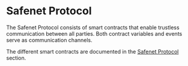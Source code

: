 # Safenet Protocol

The Safenet Protocol consists of smart contracts that enable trustless communication between all parties. 
Both contract variables and events serve as communication channels. 

The different smart contracts are documented in the [Safenet Protocol](../protocol/overview.mdx) section.